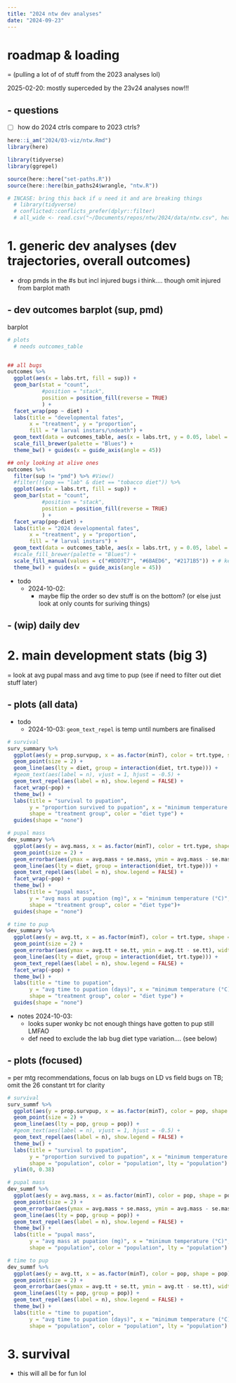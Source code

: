 ```yaml
---
title: "2024 ntw dev analyses"
date: "2024-09-23"
---
```


# roadmap & loading

= (pulling a lot of of stuff from the 2023 analyses lol)

2025-02-20: mostly superceded by the 23v24 analyses now!!!

## - questions

- [ ] how do 2024 ctrls compare to 2023 ctrls?


```r
here::i_am("2024/03-viz/ntw.Rmd")
library(here)

library(tidyverse)
library(ggrepel)

source(here::here("set-paths.R"))
source(here::here(bin_paths24$wrangle, "ntw.R"))

# INCASE: bring this back if u need it and are breaking things
  # library(tidyverse)
  # conflicted::conflicts_prefer(dplyr::filter)
  # all_wide <- read.csv("~/Documents/repos/ntw/2024/data/ntw.csv", header = TRUE)
```



# 1. generic dev analyses (dev trajectories, overall outcomes)

- drop pmds in the #s but incl injured bugs i think.... though omit injured from barplot math

## - dev outcomes barplot (sup, pmd)



barplot


```r
# plots
  # needs outcomes_table 


## all bugs
outcomes %>%
  ggplot(aes(x = labs.trt, fill = sup)) +
  geom_bar(stat = "count", 
           #position = "stack", 
           position = position_fill(reverse = TRUE)
           ) +
  facet_wrap(pop ~ diet) +
  labs(title = "developmental fates",
       x = "treatment", y = "proportion",
       fill = "# larval instars/\ndeath") +
  geom_text(data = outcomes_table, aes(x = labs.trt, y = 0.05, label = n), inherit.aes = FALSE) +
  scale_fill_brewer(palette = "Blues") +
  theme_bw() + guides(x = guide_axis(angle = 45))

## only looking at alive ones
outcomes %>%
  filter(sup != "pmd") %>% #View()
  #filter(!(pop == "lab" & diet == "tobacco diet")) %>%
  ggplot(aes(x = labs.trt, fill = sup)) +
  geom_bar(stat = "count", 
           #position = "stack", 
           position = position_fill(reverse = TRUE)
           ) +
  facet_wrap(pop~diet) +
  labs(title = "2024 developmental fates",
       x = "treatment", y = "proportion",
       fill = "# larval instars") +
  geom_text(data = outcomes_table, aes(x = labs.trt, y = 0.05, label = n.surv), inherit.aes = FALSE) + 
  #scale_fill_brewer(palette = "Blues") +
  scale_fill_manual(values = c("#BDD7E7", "#6BAED6", "#2171B5")) + # keep consistent w prev
  theme_bw() + guides(x = guide_axis(angle = 45))
```

- todo  
  - 2024-10-02: 
    - maybe flip the order so dev stuff is on the bottom? (or else just look at only counts for suriving things)
    
    
## - (wip) daily dev

# 2. main development stats (big 3)

= look at avg pupal mass and avg time to pup (see if need to filter out diet stuff later)

## - plots (all data)

- todo
  - 2024-10-03: `geom_text_repel` is temp until numbers are finalised

```r
# survival
surv_summary %>%
  ggplot(aes(y = prop.survpup, x = as.factor(minT), color = trt.type, shape = diet)) +
  geom_point(size = 2) +
  geom_line(aes(lty = diet, group = interaction(diet, trt.type))) +
  #geom_text(aes(label = n), vjust = 1, hjust = -0.5) +
  geom_text_repel(aes(label = n), show.legend = FALSE) +
  facet_wrap(~pop) +
  theme_bw() +
  labs(title = "survival to pupation",
       y = "proportion survived to pupation", x = "minimum temperature (°C)",
       shape = "treatment group", color = "diet type") +
  guides(shape = "none")

# pupal mass
dev_summary %>%
  ggplot(aes(y = avg.mass, x = as.factor(minT), color = trt.type, shape = diet)) +
  geom_point(size = 2) +
  geom_errorbar(aes(ymax = avg.mass + se.mass, ymin = avg.mass - se.mass), width = 0.25) +
  geom_line(aes(lty = diet, group = interaction(diet, trt.type))) +
  geom_text_repel(aes(label = n), show.legend = FALSE) +
  facet_wrap(~pop) +
  theme_bw() +
  labs(title = "pupal mass",
       y = "avg mass at pupation (mg)", x = "minimum temperature (°C)",
       shape = "treatment group", color = "diet type")+
  guides(shape = "none")

# time to pup
dev_summary %>%
  ggplot(aes(y = avg.tt, x = as.factor(minT), color = trt.type, shape = diet)) +
  geom_point(size = 2) +
  geom_errorbar(aes(ymax = avg.tt + se.tt, ymin = avg.tt - se.tt), width = 0.25) +
  geom_line(aes(lty = diet, group = interaction(diet, trt.type))) +
  geom_text_repel(aes(label = n), show.legend = FALSE) +
  facet_wrap(~pop) +
  theme_bw() +
  labs(title = "time to pupation", 
       y = "avg time to pupation (days)", x = "minimum temperature (°C)",
       shape = "treatment group", color = "diet type") +
  guides(shape = "none")

```

- notes 2024-10-03:
  - looks super wonky bc not enough things have gotten to pup still LMFAO
  - def need to exclude the lab bug diet type variation.... (see below)
  

## - plots (focused)

= per mtg recommendations, focus on lab bugs on LD vs field bugs on TB; omit the 26 constant trt for clarity


```r
# survival
surv_summf %>%
  ggplot(aes(y = prop.survpup, x = as.factor(minT), color = pop, shape = pop)) +
  geom_point(size = 2) +
  geom_line(aes(lty = pop, group = pop)) +
  #geom_text(aes(label = n), vjust = 1, hjust = -0.5) +
  geom_text_repel(aes(label = n), show.legend = FALSE) +
  theme_bw() +
  labs(title = "survival to pupation",
       y = "proportion survived to pupation", x = "minimum temperature (°C)",
       shape = "population", color = "population", lty = "population") +
  ylim(0, 0.38)

# pupal mass
dev_summf %>%
  ggplot(aes(y = avg.mass, x = as.factor(minT), color = pop, shape = pop)) +
  geom_point(size = 2) +
  geom_errorbar(aes(ymax = avg.mass + se.mass, ymin = avg.mass - se.mass), width = 0.15) +
  geom_line(aes(lty = pop, group = pop)) +
  geom_text_repel(aes(label = n), show.legend = FALSE) +
  theme_bw() +
  labs(title = "pupal mass",
       y = "avg mass at pupation (mg)", x = "minimum temperature (°C)",
       shape = "population", color = "population", lty = "population")

# time to pup
dev_summf %>%
  ggplot(aes(y = avg.tt, x = as.factor(minT), color = pop, shape = pop)) +
  geom_point(size = 2) +
  geom_errorbar(aes(ymax = avg.tt + se.tt, ymin = avg.tt - se.tt), width = 0.15) +
  geom_line(aes(lty = pop, group = pop)) +
  geom_text_repel(aes(label = n), show.legend = FALSE) +
  theme_bw() +
  labs(title = "time to pupation", 
       y = "avg time to pupation (days)", x = "minimum temperature (°C)",
       shape = "population", color = "population", lty = "population")

```




# 3. survival

- this will all be for fun lol

